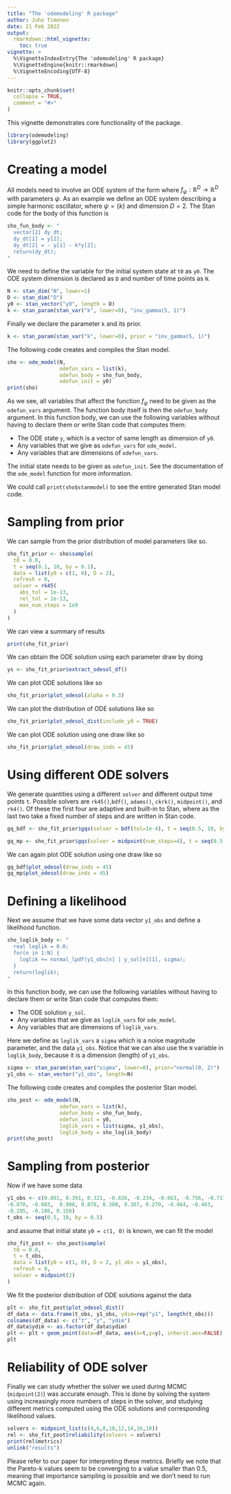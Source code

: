 ```yaml
---
title: "The 'odemodeling' R package"
author: Juho Timonen
date: 21 Feb 2022
output: 
  rmarkdown::html_vignette:
    toc: true
vignette: >
  %\VignetteIndexEntry{The 'odemodeling' R package}
  %\VignetteEngine{knitr::rmarkdown}
  %\VignetteEncoding{UTF-8}
---
```


```r
knitr::opts_chunk$set(
  collapse = TRUE,
  comment = "#>"
)
```

This vignette demonstrates core functionality of the package.

```r
library(odemodeling)
library(ggplot2)
```

# Creating a model

All models need to involve an ODE system of the form
\begin{equation}
    \label{eq: ode}
    \frac{\text{d} \textbf{y}(t)}{\text{d}t} = f_{\psi}\left(\textbf{y}(t), t\right),
\end{equation}
where $f_{\psi}: \mathbb{R}^D \rightarrow \mathbb{R}^D$ with parameters $\psi$. As an example we define an ODE system 
\begin{equation}
    \label{eq: sho}
    f_{\psi}\left(\textbf{y}, t\right) = 
    \begin{bmatrix}
      y_2 \\
      - y_1 - \theta y_2
    \end{bmatrix}
\end{equation}
describing a simple harmonic oscillator, where $\psi = \{ k \}$ and dimension $D = 2$. The Stan code for the body of this function is
```r
sho_fun_body <- "
  vector[2] dy_dt;
  dy_dt[1] = y[2];
  dy_dt[2] = - y[1] - k*y[2];
  return(dy_dt);
"
```

We need to
define the variable for the initial system state  at `t0` as `y0`. The ODE
system dimension is declared as `D` and number of time points as `N`.
```r
N <- stan_dim("N", lower=1)
D <- stan_dim("D")
y0 <- stan_vector("y0", length = D)
k <- stan_param(stan_var("k", lower=0), "inv_gamma(5, 1)")
```

Finally we declare the parameter `k` and its prior.
```r
k <- stan_param(stan_var("k", lower=0), prior = "inv_gamma(5, 1)")
```

The following code creates and compiles the Stan model.
```r
sho <- ode_model(N,
                 odefun_vars = list(k), 
                 odefun_body = sho_fun_body,
                 odefun_init = y0)
print(sho)
```
As we see, all variables that affect the function $f_{\psi}$ need to be given
as the `odefun_vars` argument. The function body itself is then the `odefun_body` argument. In this function body, we can use the following variables without having to declare them or write Stan code that computes them:

* The ODE state `y`, which is a vector of same length as dimension of `y0`.
* Any variables that we give as `odefun_vars` for `ode_model`.
* Any variables that are dimensions of `odefun_vars`.

The initial state needs to be given as `odefun_init`. See the documentation of the `ode_model` function for more information.

We could call `print(sho$stanmodel)` to see the entire generated Stan model code.

# Sampling from prior

We can sample from the prior distribution of model parameters like so.

```r
sho_fit_prior <- sho$sample( 
  t0 = 0.0, 
  t = seq(0.1, 10, by = 0.1),
  data = list(y0 = c(1, 0), D = 2),
  refresh = 0,
  solver = rk45(
    abs_tol = 1e-13,
    rel_tol = 1e-13,
    max_num_steps = 1e9
  )
)
```

We can view a summary of results 
```r
print(sho_fit_prior)
```

We can obtain the ODE solution using each parameter draw by doing
```r
ys <- sho_fit_prior$extract_odesol_df()
```

We can plot ODE solutions like so
```r
sho_fit_prior$plot_odesol(alpha = 0.3)
```

We can plot the distribution of ODE solutions like so
```r
sho_fit_prior$plot_odesol_dist(include_y0 = TRUE)
```

We can plot ODE solution using one draw like so
```r
sho_fit_prior$plot_odesol(draw_inds = 45)
```

# Using different ODE solvers
We generate quantities using a different `solver` and different output time points `t`. Possible solvers are `rk45()`,`bdf()`, `adams()`, `ckrk()`, `midpoint()`, and
`rk4()`. Of these the first four are adaptive and built-in to Stan, where as
the last two take a fixed number of steps and are written in Stan code.

```r
gq_bdf <- sho_fit_prior$gqs(solver = bdf(tol=1e-4), t = seq(0.5, 10, by = 0.5))
```

```r
gq_mp <- sho_fit_prior$gqs(solver = midpoint(num_steps=4), t = seq(0.5, 10, by = 0.5))
```

We can again plot ODE solution using one draw like so
```r
gq_bdf$plot_odesol(draw_inds = 45)
gq_mp$plot_odesol(draw_inds = 45)
```

# Defining a likelihood

Next we assume that we have some data vector `y1_obs` and define a likelihood
function. 
```r
sho_loglik_body <- "
  real loglik = 0.0;
  for(n in 1:N) {
    loglik += normal_lpdf(y1_obs[n] | y_sol[n][1], sigma);
  }
  return(loglik);
"
```

In this function body, we can use the following variables without
having to declare them or write Stan code that computes them:

* The ODE solution `y_sol`.
* Any variables that we give as `loglik_vars` for `ode_model`.
* Any variables that are dimensions of `loglik_vars`.

Here we define as `loglik_vars` a `sigma` which is a noise magnitude parameter, and the data `y1_obs`. Notice that we can also use the `N` variable in `loglik_body`, because it is a dimension (length) of `y1_obs`.

```r
sigma <- stan_param(stan_var("sigma", lower=0), prior="normal(0, 2)")
y1_obs <- stan_vector("y1_obs", length=N)
```

The following code creates and compiles the posterior Stan model.
```r
sho_post <- ode_model(N,
                 odefun_vars = list(k), 
                 odefun_body = sho_fun_body,
                 odefun_init = y0,
                 loglik_vars = list(sigma, y1_obs),
                 loglik_body = sho_loglik_body)
print(sho_post)
```

# Sampling from posterior

Now if we have some data
```r
y1_obs <- c(0.801, 0.391, 0.321, -0.826, -0.234, -0.663, -0.756, -0.717,
-0.078, -0.083,  0.988, 0.878, 0.300, 0.307, 0.270, -0.464, -0.403,
-0.295, -0.186, 0.158)
t_obs <- seq(0.5, 10, by = 0.5)
```
and assume that initial state `y0 = c(1, 0)` is known, we can fit the model
```r
sho_fit_post <- sho_post$sample( 
  t0 = 0.0, 
  t = t_obs,
  data = list(y0 = c(1, 0), D = 2, y1_obs = y1_obs),
  refresh = 0,
  solver = midpoint(2)
)
```

We fit the posterior distribution of ODE solutions against the data
```r
plt <- sho_fit_post$plot_odesol_dist()
df_data <- data.frame(t_obs, y1_obs, ydim=rep("y1", length(t_obs)))
colnames(df_data) <- c("t", "y", "ydim")
df_data$ydim <- as.factor(df_data$ydim)
plt <- plt + geom_point(data=df_data, aes(x=t,y=y), inherit.aes=FALSE)
plt
```

# Reliability of ODE solver

Finally we can study whether the solver we used during MCMC (`midpoint(2)`) was accurate enough. This is done by solving the system using increasingly more numbers of steps in
the solver, and studying different metrics computed using the ODE solutions and corresponding likelihood values.
```r
solvers <- midpoint_list(c(4,6,8,10,12,14,16,18))
rel <- sho_fit_post$reliability(solvers = solvers)
print(rel$metrics)
unlink("results")
```

Please refer to our paper for interpreting these metrics. Briefly we note that the Pareto-k values seem to be converging to a value smaller than 0.5, meaning that importance sampling is possible and we don't need to run MCMC again.


